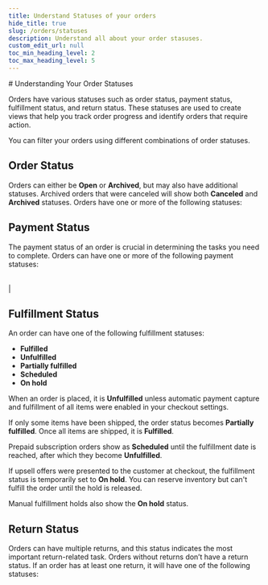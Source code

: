 ```yaml
---
title: Understand Statuses of your orders
hide_title: true
slug: /orders/statuses
description: Understand all about your order stasuses.
custom_edit_url: null
toc_min_heading_level: 2
toc_max_heading_level: 5
---
```



<head>
  <meta
    property="twitter:description"
    content="Understand all about your order stasuses."
  />
  <meta
    property="og:url"
    content="https://docs-becomy.surge.sh/orders/statuses"
  />
  <link rel="canonical" href="https://docs-becomy.surge.sh/orders" />
  <link
    rel="alternate"
    href="https://docs-becomy.surge.sh/orders/fr"
    hreflang="fr"
  />
</head>
# Understanding Your Order Statuses

Orders have various statuses such as order status, payment status, fulfillment status, and return status. These statuses are used to create views that help you track order progress and identify orders that require action.

You can filter your orders using different combinations of order statuses.

## Order Status

Orders can either be **Open** or **Archived**, but may also have additional statuses. Archived orders that were canceled will show both **Canceled** and **Archived** statuses. Orders have one or more of the following statuses:

<Table
  headers={["Status", "Description"]}
  rows={[
    [
      "Open",
      "The order was placed or created. There is work to do, such as processing payment, fulfilling the order, or handling returns.",
    ],
    ["Archived", "The order was manually or automatically archived."],
    [
      "Canceled",
      "The order was canceled. If it wasn’t fully refunded, there might still be work remaining.",
    ],
  ]}
/>

## Payment Status

The payment status of an order is crucial in determining the tasks you need to complete. Orders can have one or more of the following payment statuses:

<Table
  headers={["Status", "Description"]}
  rows={[
    [
      "Pending",
      "Payment is pending because either the customer used a payment method that takes time to process, or you set the payment terms when creating the order. This status also applies to manual payment methods like Cash on Delivery.",
    ],
    [
      "Authorized",
      "The payment provider validated the payment information. This is displayed if you capture payments manually. You need to capture the payment before the authorization period expires.",
    ],
    [
      "Overdue",
      "Payment wasn’t captured before the due date set in the payment terms.",
    ],
    [
      "Expiring",
      "This isn’t a payment status, but an expiring badge appears two days before the deadline for capturing an **Authorized** payment.",
    ],
    [
      "Expired",
      "Payment wasn’t captured before the expiration set by the payment provider. For some providers, this indicates a failed payment.",
    ],
    [
      "Paid",
      "The payment was captured, either automatically or manually, or the order was marked as paid.",
    ],
    ["Refunded", "The full amount paid by the customer was refunded."],
    ["Partially refunded", "A portion of the total payment was refunded."],
    ["Partially paid", "A partial payment was captured for the order."],
    ["Voided", "The unpaid order was canceled."],
    [
      "Unpaid",
      "This status includes orders in Authorized, Pending**, Expired, and Partially paid statuses.",
    ],
  ]}
/>
|

## Fulfillment Status

An order can have one of the following fulfillment statuses:

- **Fulfilled**
- **Unfulfilled**
- **Partially fulfilled**
- **Scheduled**
- **On hold**

When an order is placed, it is **Unfulfilled** unless automatic payment capture and fulfillment of all items were enabled in your checkout settings.

If only some items have been shipped, the order status becomes **Partially fulfilled**. Once all items are shipped, it is **Fulfilled**.

Prepaid subscription orders show as **Scheduled** until the fulfillment date is reached, after which they become **Unfulfilled**.

If upsell offers were presented to the customer at checkout, the fulfillment status is temporarily set to **On hold**. You can reserve inventory but can't fulfill the order until the hold is released.

Manual fulfillment holds also show the **On hold** status.

## Return Status

Orders can have multiple returns, and this status indicates the most important return-related task. Orders without returns don’t have a return status. If an order has at least one return, it will have one of the following statuses:

<Table
  headers={["Status", "Description"]}
  rows={[
    [
      "Return requested",
      "A return was requested for items in the order. You can approve or decline the request.",
    ],
    [
      "Return in progress",
      "The return was approved or created in the Becomy admin. You can manage the return, restock items, or issue a refund.",
    ],
    ["Returned", "The return is complete, and no further action is required."],
    [
      "Inspection complete",
      "The items in the return were inspected, and you can refund the return based on the inspection results.",
    ],
  ]}
/>

